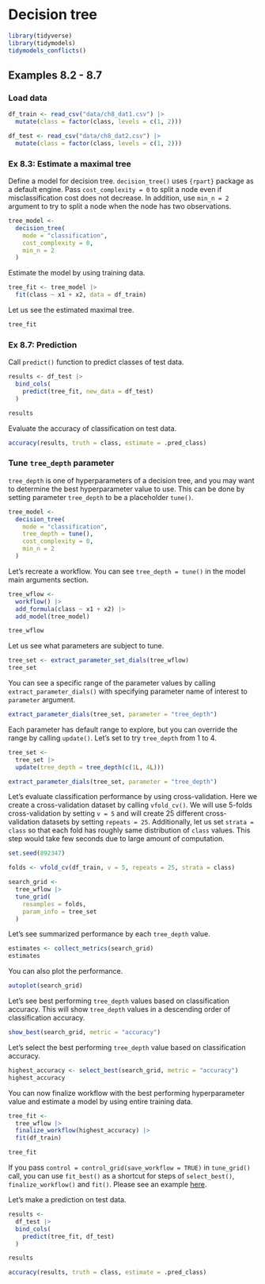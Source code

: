 # Decision tree

```r
library(tidyverse)
library(tidymodels)
tidymodels_conflicts()
```

## Examples 8.2 - 8.7

### Load data

```r
df_train <- read_csv("data/ch8_dat1.csv") |> 
  mutate(class = factor(class, levels = c(1, 2)))

df_test <- read_csv("data/ch8_dat2.csv") |> 
  mutate(class = factor(class, levels = c(1, 2)))
```


### Ex 8.3: Estimate a maximal tree

Define a model for decision tree. `decision_tree()` uses `{rpart}` package as a default engine. Pass `cost_complexity = 0` to split a node even if misclassification cost does not decrease. In addition, use `min_n = 2` argument to try to split a node when the node has two observations.

```r
tree_model <- 
  decision_tree(
    mode = "classification", 
    cost_complexity = 0,
    min_n = 2
  )
```

Estimate the model by using training data.

```r
tree_fit <- tree_model |> 
  fit(class ~ x1 + x2, data = df_train)
```

Let us see the estimated maximal tree.

```r
tree_fit
```

### Ex 8.7: Prediction

Call `predict()` function to predict classes of test data.

```r
results <- df_test |> 
  bind_cols(
    predict(tree_fit, new_data = df_test)
  )

results
```

Evaluate the accuracy of classification on test data.

```r
accuracy(results, truth = class, estimate = .pred_class)
```


### Tune `tree_depth` parameter

`tree_depth` is one of hyperparameters of a decision tree, and you may want to determine the best hyperparameter value to use. This can be done by setting parameter `tree_depth` to be a placeholder `tune()`.

```r
tree_model <- 
  decision_tree(
    mode = "classification", 
    tree_depth = tune(),
    cost_complexity = 0,
    min_n = 2
  )
```

Let's recreate a workflow. You can see `tree_depth = tune()` in the model main arguments section.

```r
tree_wflow <- 
  workflow() |> 
  add_formula(class ~ x1 + x2) |> 
  add_model(tree_model)

tree_wflow
```

Let us see what parameters are subject to tune.

```r
tree_set <- extract_parameter_set_dials(tree_wflow)
tree_set
```

You can see a specific range of the parameter values by calling `extract_parameter_dials()` with specifying parameter name of interest to `parameter` argument.

```r
extract_parameter_dials(tree_set, parameter = "tree_depth")
```

Each parameter has default range to explore, but you can override the range by calling `update()`. Let's set to try `tree_depth` from 1 to 4.

```r
tree_set <-
  tree_set |> 
  update(tree_depth = tree_depth(c(1L, 4L)))

extract_parameter_dials(tree_set, parameter = "tree_depth")
```


Let's evaluate classification performance by using cross-validation. Here we create a cross-validation dataset by calling `vfold_cv()`. We will use 5-folds cross-validation by setting `v = 5` and will create 25 different cross-validation datasets by setting `repeats = 25`. Additionally, let us set `strata = class` so that each fold has roughly same distribution of `class` values. This step would take few seconds due to large amount of computation.

```r
set.seed(892347)

folds <- vfold_cv(df_train, v = 5, repeats = 25, strata = class)

search_grid <- 
  tree_wflow |> 
  tune_grid(
    resamples = folds,
    param_info = tree_set
  )
```

Let's see summarized performance by each `tree_depth` value.

```r
estimates <- collect_metrics(search_grid)
estimates
```

You can also plot the performance.

```r
autoplot(search_grid)
```

Let's see best performing `tree_depth` values based on classification accuracy. This will show `tree_depth` values in a descending order of classification accuracy.

```r
show_best(search_grid, metric = "accuracy")
```

Let's select the best performing `tree_depth` value based on classification accuracy.

```r
highest_accuracy <- select_best(search_grid, metric = "accuracy")
highest_accuracy
```

You can now finalize workflow with the best performing hyperparameter value and estimate a model by using entire training data.

```r
tree_fit <- 
  tree_wflow |> 
  finalize_workflow(highest_accuracy) |> 
  fit(df_train)

tree_fit
```

:::{.callout-note}
If you pass `control = control_grid(save_workflow = TRUE)` in `tune_grid()` call, you can use `fit_best()` as a shortcut for steps of `select_best()`, `finalize_workflow()` and `fit()`. Please see an example [here](https://tune.tidymodels.org/reference/fit_best.html).
:::

Let's make a prediction on test data.

```r
results <-
  df_test |> 
  bind_cols(
    predict(tree_fit, df_test)
  )

results
```

```r
accuracy(results, truth = class, estimate = .pred_class)
```


